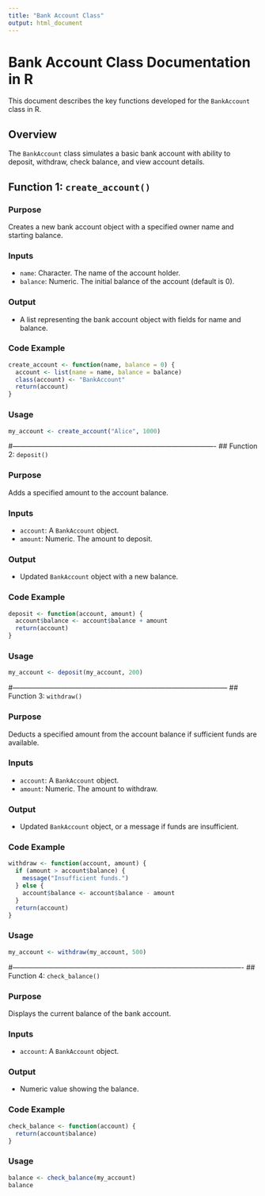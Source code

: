 ---
title: "Bank Account Class"
output: html_document
---

# Bank Account Class Documentation in R

This document describes the key functions developed for the `BankAccount` class in R. 

## Overview

The `BankAccount` class simulates a basic bank account with ability to deposit, withdraw, check balance, and view account details.

## Function 1: `create_account()`

### **Purpose**
Creates a new bank account object with a specified owner name and starting balance.

### **Inputs**
- `name`: Character. The name of the account holder.
- `balance`: Numeric. The initial balance of the account (default is 0).

### **Output**
- A list representing the bank account object with fields for name and balance.

### **Code Example**
```r
create_account <- function(name, balance = 0) {
  account <- list(name = name, balance = balance)
  class(account) <- "BankAccount"
  return(account)
}
```

### **Usage**
```r
my_account <- create_account("Alice", 1000)
```
#----------------------------------------------------------------------------------------
## Function 2: `deposit()`

### **Purpose**
Adds a specified amount to the account balance.

### **Inputs**
- `account`: A `BankAccount` object.
- `amount`: Numeric. The amount to deposit.

### **Output**
- Updated `BankAccount` object with a new balance.

### **Code Example**
```r
deposit <- function(account, amount) {
  account$balance <- account$balance + amount
  return(account)
}
```

### **Usage**
```r
my_account <- deposit(my_account, 200)
```

#---------------------------------------------------------------------------------------------
## Function 3: `withdraw()`

### **Purpose**
Deducts a specified amount from the account balance if sufficient funds are available.

### **Inputs**
- `account`: A `BankAccount` object.
- `amount`: Numeric. The amount to withdraw.

### **Output**
- Updated `BankAccount` object, or a message if funds are insufficient.

### **Code Example**
```r
withdraw <- function(account, amount) {
  if (amount > account$balance) {
    message("Insufficient funds.")
  } else {
    account$balance <- account$balance - amount
  }
  return(account)
}
```

### **Usage**
```r
my_account <- withdraw(my_account, 500)
```

#----------------------------------------------------------------------------------------------------
## Function 4: `check_balance()`

### **Purpose**
Displays the current balance of the bank account.

### **Inputs**
- `account`: A `BankAccount` object.

### **Output**
- Numeric value showing the balance.

### **Code Example**
```r
check_balance <- function(account) {
  return(account$balance)
}
```

### **Usage**
```r
balance <- check_balance(my_account)
balance
```